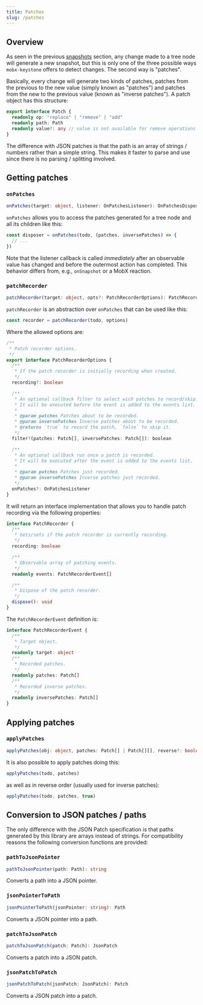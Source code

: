 ```yaml
---
title: Patches
slug: /patches
---
```


## Overview

As seen in the previous [snapshots](./snapshots.mdx) section, any change made to a tree node will generate a new snapshot, but this is only one of the three possible ways `mobx-keystone` offers to detect changes. The second way is "patches".

Basically, every change will generate two kinds of patches, patches from the previous to the new value (simply known as "patches") and patches from the new to the previous value (known as "inverse patches"). A patch object has this structure:

```ts
export interface Patch {
  readonly op: "replace" | "remove" | "add"
  readonly path: Path
  readonly value?: any // value is not available for remove operations
}
```

The difference with JSON patches is that the path is an array of strings / numbers rather than a simple string. This makes it faster to parse and use since there is no parsing / splitting involved.

## Getting patches

### `onPatches`

```ts
onPatches(target: object, listener: OnPatchesListener): OnPatchesDisposer
```

`onPatches` allows you to access the patches generated for a tree node and all its children like this:

```ts
const disposer = onPatches(todo, (patches, inversePatches) => {
  // ...
})
```

Note that the listener callback is called _immediately_ after an observable value has changed and before the outermost action has completed. This behavior differs from, e.g., `onSnapshot` or a MobX reaction.

### `patchRecorder`

```ts
patchRecorder(target: object, opts?: PatchRecorderOptions): PatchRecorder
```

`patchRecorder` is an abstraction over `onPatches` that can be used like this:

```ts
const recorder = patchRecorder(todo, options)
```

Where the allowed options are:

```ts
/**
 * Patch recorder options.
 */
export interface PatchRecorderOptions {
  /**
   * If the patch recorder is initially recording when created.
   */
  recording?: boolean

  /**
   * An optional callback filter to select wich patches to record/skip.
   * It will be executed before the event is added to the events list.
   *
   * @param patches Patches about to be recorded.
   * @param inversePatches Inverse patches about to be recorded.
   * @returns `true` to record the patch, `false` to skip it.
   */
  filter?(patches: Patch[], inversePatches: Patch[]): boolean

  /**
   * An optional callback run once a patch is recorded.
   * It will be executed after the event is added to the events list.
   *
   * @param patches Patches just recorded.
   * @param inversePatches Inverse patches just recorded.
   */
  onPatches?: OnPatchesListener
}
```

It will return an interface implementation that allows you to handle patch recording via the following properties:

```ts
interface PatchRecorder {
  /**
   * Gets/sets if the patch recorder is currently recording.
   */
  recording: boolean

  /**
   * Observable array of patching events.
   */
  readonly events: PatchRecorderEvent[]

  /**
   * Dispose of the patch recorder.
   */
  dispose(): void
}
```

The `PatchRecorderEvent` definition is:

```ts
interface PatchRecorderEvent {
  /**
   * Target object.
   */
  readonly target: object
  /**
   * Recorded patches.
   */
  readonly patches: Patch[]
  /**
   * Recorded inverse patches.
   */
  readonly inversePatches: Patch[]
}
```

## Applying patches

### `applyPatches`

```ts
applyPatches(obj: object, patches: Patch[] | Patch[][], reverse?: boolean): void
```

It is also possible to apply patches doing this:

```ts
applyPatches(todo, patches)
```

as well as in reverse order (usually used for inverse patches):

```ts
applyPatches(todo, patches, true)
```

## Conversion to JSON patches / paths

The only difference with the JSON Patch specification is that paths generated by this library are arrays instead of strings.
For compatibility reasons the following conversion functions are provided:

### `pathToJsonPointer`

```ts
pathToJsonPointer(path: Path): string
```

Converts a path into a JSON pointer.

### `jsonPointerToPath`

```ts
jsonPointerToPath(jsonPointer: string): Path
```

Converts a JSON pointer into a path.

### `patchToJsonPatch`

```ts
patchToJsonPatch(patch: Patch): JsonPatch
```

Converts a patch into a JSON patch.

### `jsonPatchToPatch`

```ts
jsonPatchToPatch(jsonPatch: JsonPatch): Patch
```

Converts a JSON patch into a patch.
